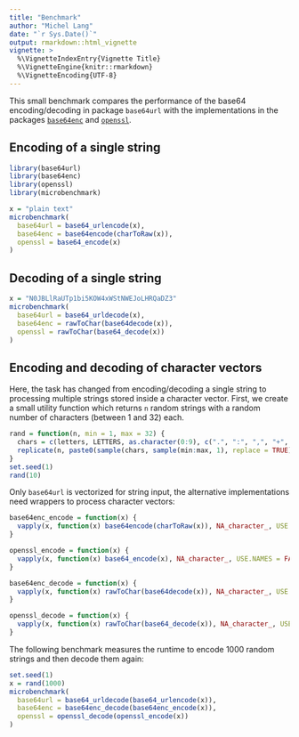 ```yaml
---
title: "Benchmark"
author: "Michel Lang"
date: "`r Sys.Date()`"
output: rmarkdown::html_vignette
vignette: >
  %\VignetteIndexEntry{Vignette Title}
  %\VignetteEngine{knitr::rmarkdown}
  %\VignetteEncoding{UTF-8}
---
```


This small benchmark compares the performance of the base64 encoding/decoding in package `base64url` with the implementations in the packages [`base64enc`](https://cran.r-project.org/package=base64enc) and [`openssl`](https://cran.r-project.org/package=openssl).

## Encoding of a single string
```r
library(base64url)
library(base64enc)
library(openssl)
library(microbenchmark)

x = "plain text"
microbenchmark(
  base64url = base64_urlencode(x),
  base64enc = base64encode(charToRaw(x)),
  openssl = base64_encode(x)
)
```

## Decoding of a single string
```r
x = "N0JBLlRaUTp1bi5KOW4xWStNWEJoLHRQaDZ3"
microbenchmark(
  base64url = base64_urldecode(x),
  base64enc = rawToChar(base64decode(x)),
  openssl = rawToChar(base64_decode(x))
)
```

## Encoding and decoding of character vectors
Here, the task has changed from encoding/decoding a single string to processing multiple strings stored inside a character vector.
First, we create a small utility function which returns `n` random strings with a random number of characters (between 1 and 32) each.
```r
rand = function(n, min = 1, max = 32) {
  chars = c(letters, LETTERS, as.character(0:9), c(".", ":", ",", "+", "-", "*", "/"))
  replicate(n, paste0(sample(chars, sample(min:max, 1), replace = TRUE), collapse = ""))
}
set.seed(1)
rand(10)
```

Only `base64url` is vectorized for string input, the alternative implementations need wrappers to process character vectors:
```r
base64enc_encode = function(x) {
  vapply(x, function(x) base64encode(charToRaw(x)), NA_character_, USE.NAMES = FALSE)
}

openssl_encode = function(x) {
  vapply(x, function(x) base64_encode(x), NA_character_, USE.NAMES = FALSE)
}

base64enc_decode = function(x) {
  vapply(x, function(x) rawToChar(base64decode(x)), NA_character_, USE.NAMES = FALSE)
}

openssl_decode = function(x) {
  vapply(x, function(x) rawToChar(base64_decode(x)), NA_character_, USE.NAMES = FALSE)
}
```

The following benchmark measures the runtime to encode 1000 random strings and then decode them again:
```r
set.seed(1)
x = rand(1000)
microbenchmark(
  base64url = base64_urldecode(base64_urlencode(x)),
  base64enc = base64enc_decode(base64enc_encode(x)),
  openssl = openssl_decode(openssl_encode(x))
)
```
